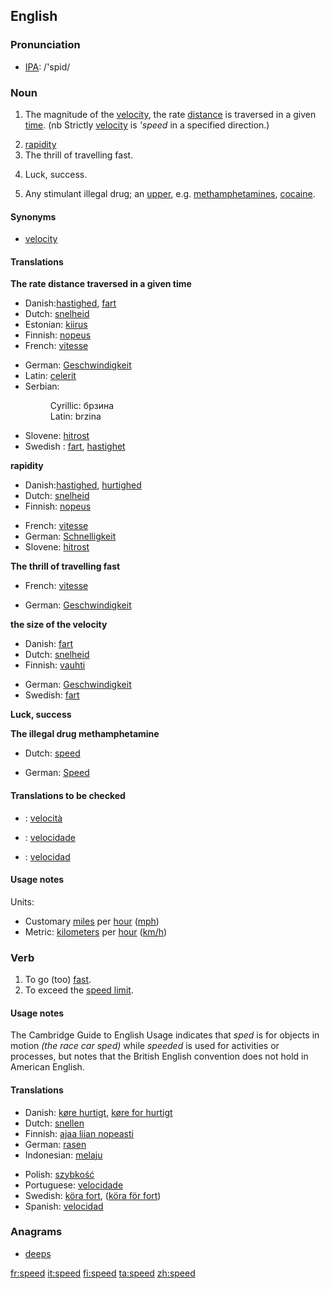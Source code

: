 ==English==

===Pronunciation===
*[[w:IPA|IPA]]: /'spid/

===Noun===
{{en-noun|speed|speeds}}

# {{math}} {{physics}} The magnitude of the [[velocity]], the rate [[distance]] is traversed in a given [[time]]. (nb Strictly [[velocity]] is '''speed'' in a specified direction.)
# [[rapidity]]
# The thrill of travelling fast.
# {{archaic}} Luck, success.
# {{slang}} Any stimulant illegal drug; an [[upper]], e.g. [[methamphetamine]]s, [[cocaine]].

====Synonyms====
*[[velocity]]

====Translations====
'''The rate distance traversed in a given time'''
{{top}}
*Danish:[[hastighed]], [[fart]]
*Dutch: [[snelheid]] {{f}}
*Estonian: [[kiirus]]
*Finnish: [[nopeus]]
*French: [[vitesse]] {{f}}
{{mid}}
*German: [[Geschwindigkeit]] {{f}}
*Latin: [[celerit]]
*Serbian:
*:Cyrillic: брзина {{n}}
*:Latin: brzina   {{n}}
*Slovene: [[hitrost]] {{f}}
*Swedish : [[fart]], [[hastighet]]
{{bottom}}

'''rapidity'''
{{top}}
*Danish:[[hastighed]], [[hurtighed]]
*Dutch: [[snelheid]] {{f}}
*Finnish: [[nopeus]]
{{mid}}
*French: [[vitesse]]
*German: [[Schnelligkeit]]
*Slovene: [[hitrost]] {{f}}
{{bottom}}

'''The thrill of travelling fast'''
{{top}}
*French: [[vitesse]]
{{mid}}
*German: [[Geschwindigkeit]] {{f}}
{{bottom}}

'''the size of the velocity'''
{{top}}
*Danish: [[fart]]
*Dutch: [[snelheid]] {{f}}
*Finnish: [[vauhti]]
{{mid}}
*German: [[Geschwindigkeit]] {{f}}
*Swedish: [[fart]]
{{bottom}}

'''Luck, success'''
{{top}}
{{mid}}
{{bottom}}

'''The illegal drug methamphetamine'''
{{top}}
*Dutch: [[speed#Dutch|speed]]
{{mid}}
*German: [[Speed]] {{n}}
{{bottom}}

====Translations to be checked====
{{checktrans}}

*{{ttbc|Italian}}: [[velocità]]

*{{ttbc|Portuguese}}: [[velocidade]]
*{{ttbc|Spanish}}: [[velocidad]]


====Usage notes====
Units:
*Customary [[mile]]s per [[hour]] ([[mph]])
*Metric: [[kilometer]]s per [[hour]] ([[km/h]])

===Verb===
{{irregverb|'''to speed'''|'''[[speeds]]'''|'''[[sped]] '''or''' [[speeded]]'''|'''[[sped]] '''or''' [[speeded]]'''|'''[[speeding]]'''}}

# To go (too) [[fast]].
# To exceed the [[speed limit]].

====Usage notes====
The Cambridge Guide to English Usage indicates that ''sped'' is for objects in motion ''(the race car sped)'' while ''speeded'' is used for activities or processes, but notes that the British English convention does not hold in American English.  <!--Sped is the only correct form in American English, but additional references are still needed for that...rfv?  Also, should ''speeded'' be only listed as a related term to [[sped]] but not linked here at all?-->

====Translations====
{{top}}
*Danish: [[køre hurtigt]], [[køre for hurtigt]]
*Dutch: [[snellen]]
*Finnish: [[ajaa liian nopeasti]]
*German: [[rasen]]
*Indonesian: [[laju|melaju]]
{{mid}}
*Polish: [[szybkość]]
*Portuguese: [[velocidade]]
*Swedish: [[köra fort]], ([[köra för fort]])
*Spanish: [[velocidad]]
{{bottom}}

===Anagrams===
*[[deeps]]

[[fr:speed]]
[[it:speed]]
[[fi:speed]]
[[ta:speed]]
[[zh:speed]]